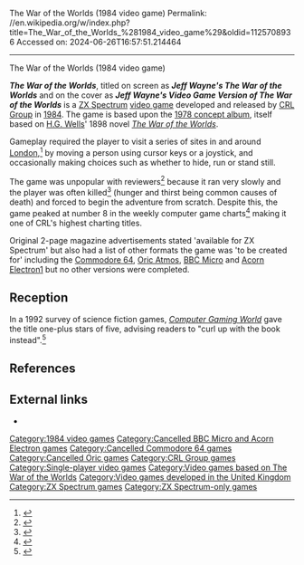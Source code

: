 The War of the Worlds (1984 video game)
Permalink: //en.wikipedia.org/w/index.php?title=The_War_of_the_Worlds_%281984_video_game%29&oldid=1125708936
Accessed on: 2024-06-26T16:57:51.214464



------
The War of the Worlds (1984 video game)
{{for|the 1982 vector arcade game|War of the Worlds (video game)}}
{{Infobox video game
|title = The War of the Worlds
|image =
|developer =
|publisher = [[CRL Group]]
|designer =
|engine = 
|released = 1984
|genre = [[Adventure game]]
|modes = [[Single player]]
|platforms = [[ZX Spectrum]]
}}

'''''The War of the Worlds''''', titled on screen as '''''Jeff Wayne's The War of the Worlds''''' and on the cover as '''''Jeff Wayne's Video Game Version of The War of the Worlds''''' is a [[ZX Spectrum]] [[video game]] developed and released by [[CRL Group]] in [[1984 in video gaming|1984]]. The game is based upon the [[Jeff Wayne's Musical Version of The War of the Worlds|1978 concept album]], itself based on [[H.G. Wells]]' 1898 novel ''[[The War of the Worlds]]''.

Gameplay required the player to visit a series of sites in and around [[London]],<ref>{{Cite web|url=https://archive.org/details/sinclair-user-magazine-032/page/n29/mode/1up?view=theater|title = Sinclair User Magazine Issue 032|date = November 1984}}</ref> by moving a person using cursor keys or a joystick, and occasionally making choices such as whether to hide, run or stand still.

The game was unpopular with reviewers<ref>{{Cite web|url=https://www.gamesthatwerent.com/gtw64/war-of-the-worlds/|title = War of the Worlds (C64) - 1984 CRL - GTW64}}</ref> because it ran very slowly and the player was often killed<ref>{{Cite web|url=https://archive.org/details/sinclair-user-magazine-032/page/n29/mode/1up?view=theater|title = Sinclair User Magazine Issue 032|date = November 1984}}</ref> (hunger and thirst being common causes of death) and forced to begin the adventure from scratch. Despite this, the game peaked at number 8 in the weekly computer game charts<ref name='pcn'>{{cite magazine |title=PCN Charts|magazine=Personal Computer News|issue=|publisher=VNU|date=28 July 1984|page=8|url=https://archive.org/details/PersonalComputerNews/PersonalComputerNews071-28Jul1984/page/n7/mode/2up|access-date=17 December 2021}}</ref> making it one of CRL's highest charting titles.

Original 2-page magazine advertisements stated 'available for ZX Spectrum' but also had a list of other formats the game was 'to be created for' including the [[Commodore 64]], [[Oric Atmos]], [[BBC Micro]] and [[Acorn Electron]][http://www.worldofspectrum.org/showmag.cgi?mag=C+VG/Issue034/Pages/CVG03400004.jpg] but no other versions were completed.

==Reception==
In a 1992 survey of science fiction games, ''[[Computer Gaming World]]'' gave the title one-plus stars of five, advising readers to "curl up with the book instead".<ref name="brooks199211">{{cite magazine | url=http://www.cgwmuseum.org/galleries/index.php?year=1992&pub=2&id=100 | title=Strategy & Wargames: The Future (2000-....) | magazine=Computer Gaming World | date=November 1992 | accessdate=4 July 2014 | author=Brooks, M. Evan | pages=99}}</ref>

==References==
{{reflist}}

==External links==
* {{WoS_game|id=0005631|name=The War of the Worlds}}

{{The War of the Worlds}}
{{CRL Group}}

{{DEFAULTSORT:War of the Worlds, The}}
[[Category:1984 video games]]
[[Category:Cancelled BBC Micro and Acorn Electron games]]
[[Category:Cancelled Commodore 64 games]]
[[Category:Cancelled Oric games]]
[[Category:CRL Group games]]
[[Category:Single-player video games]]
[[Category:Video games based on The War of the Worlds]]
[[Category:Video games developed in the United Kingdom]]
[[Category:ZX Spectrum games]]
[[Category:ZX Spectrum-only games]]
